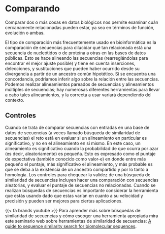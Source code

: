 # Comparando

Comparar dos o más cosas en datos biológicos nos permite examinar cuán
cercanamente relacionadas pueden estar, ya sea en términos de función,
evolución o ambas.

El tipo de comparación más frecuentemente usado en bioinformática es la
comparación de secuencias para dilucidar qué tan relacionada está una
secuencia de nucleótidos o de proteína a otras en las bases de datos
públicas. Esto se hace alineando las secuencias (rearreglándolas para
encontrar el mejor ajuste posible) y tiene en cuenta inserciones,
delecciones, y sustituciones que pueden haber ocurrido desde su divergencia
a partir de un ancestro común hipotético. Si se encuentra una concordancia,
podríamos inferir algo sobre la relación entre las secuencias. Podemos
realizar alineamientos pareados de secuencias y alineamientos múltiples de
secuencias; hay numerosas diferentes herramientas para llevar a cabo tales
alineamientos, y la correcta a usar variará dependiendo del contexto.

## Controles

Cuando se trata de comparar secuencias con entradas en una base de datos de
secuencias (a veces llamado búsqueda de similaridad de secuencias) el reto
está en evaluar si un alineamiento en particular es significativo, y no en
el alineamiento en sí mismo. En este caso, un alineamiento es significativo
cuando la probabilidad de que ocurra por azar (es decir, aleatoriamente) es
pequeña. Esto es expresado como el puntaje de expectativa (también conocido
como valor-e) en donde entre más pequeño el puntaje, más significativo el
alineamiento, y más probable es que se deba a la existencia de un ancestro
compartido y por lo tanto a homología. Los controles para chequear la
validez de una búsqueda de similaridad de secuencias incluyen hacer una
comparación con secuencias aleatorias, y evaluar el puntaje de secuencias no
relacionadas. Cuando se realizan búsquedas de secuencias es importante
considerar la herramienta que estás usando dado que estas varían en cuanto a
su velocidad y precisión y pueden ser mejores para ciertas aplicaciones.

{{< fa brands youtube >}} Para aprender más sobre búsquedas de similaridad de
secuencias y cómo escoger una herramienta apropiada mira este seminario web
sobre herramientas de similaridad de secuencias: [A guide to sequence
similarity search for biomolecular
sequences](https://www.ebi.ac.uk/training/events/guide-sequence-similarity-search-biomolecular-sequences/).
